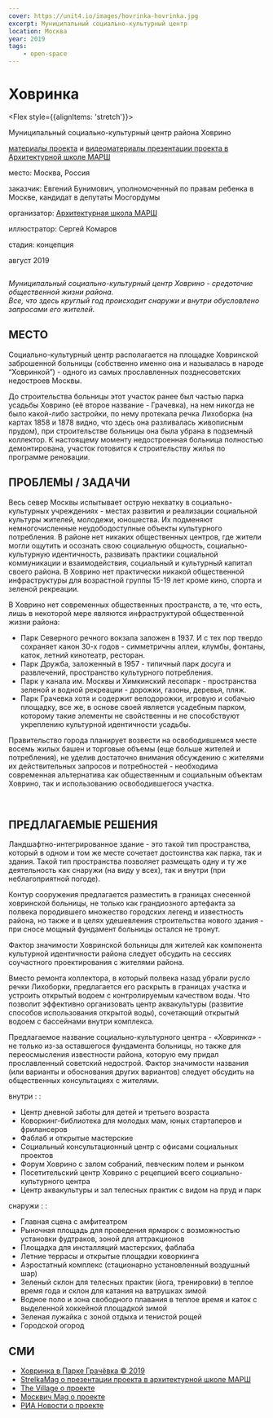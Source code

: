```yaml
---
cover: https://unit4.io/images/hovrinka-hovrinka.jpg
excerpt: Муниципальный социально-культурный центр
location: Москва
year: 2019
tags:
    - open-space
---
```


# Ховринка

<Flex style={{alignItems: 'stretch'}}>
<Flex col>

Муниципальный социально-культурный центр района Ховрино

<p style={{flex: '0 1 auto'}}>

[материалы проекта](https://issuu.com/unit4/docs/hovrinka) и
[видеоматериалы презентации проекта в Архитектурной школе МАРШ](https://www.yabloko.ru/regnews/Moscow/2019/08/22)
</p>
</Flex>

<div>
<p><BlackHighlight>место:</BlackHighlight> Москва, Россия</p>

<p><BlackHighlight>заказчик:</BlackHighlight> Евгений Бунимович, уполномоченный по правам ребенка в Москве, кандидат в депутаты Мосгордумы</p>

[]()<p><BlackHighlight>организатор:</BlackHighlight> [Архитектурная школа МАРШ](https://march.ru/)</p>

<p><BlackHighlight>иллюстратор:</BlackHighlight> Сергей Комаров</p>

<p><BlackHighlight>стадия:</BlackHighlight> концепция</p>

август 2019
</div>
</Flex>


<Image src="/images/hovrinka-01.jpg" alt="" />

_Муниципальный социально-культурный центр Ховрино - средоточие общественной жизни района.<br/>
Все, что здесь круглый год происходит снаружи и внутри обусловлено запросами его жителей._

## МЕСТО
Социально-культурный центр располагается на площадке Ховринской заброшенной больницы (собственно именно она и называлась в народе “Ховринкой”) - одного из самых прославленных позднесоветских недостроев Москвы.

До строительства больницы этот участок ранее был частью парка усадьбы Ховрино (её второе название - Грачевка), на нем никогда не было какой-либо застройки, по нему протекала речка Лихоборка (на картах 1858 и 1878 видно, что здесь она разливалась живописным прудом), при строительстве больницы она была убрана в подземный коллектор. К настоящему моменту недостроенная больница полностью демонтирована, участок готовится к строительству жилья по программе реновации.

## ПРОБЛЕМЫ / ЗАДАЧИ

Весь север Москвы испытывает острую нехватку в социально-культурных учреждениях - местах развития и реализации социальной культуры жителей, молодежи, юношества. Их подменяют немногочисленные неудободоступные объекты культурного потребления. В районе нет никаких общественных центров, где жители могли ощутить и осознать свою социальную общность, социально-культурную идентичность, развивать практики социальной коммуникации и взаимодействия, социальный и культурный капитал своего района.
В Ховрино нет практически никакой общественной инфраструктуры для возрастной группы 15-19 лет кроме кино, спорта и зеленой рекреации.

В Ховрино нет современных общественных пространств, а те, что есть, лишь в некоторой мере являются инфраструктурой общественной жизни района:
- Парк Северного речного вокзала заложен в 1937. И с тех пор твердо сохраняет канон 30-х годов - симметричны аллеи, клумбы, фонтаны, каток, летний кинотеатр, ресторан.
- Парк Дружба, заложенный в 1957 - типичный парк досуга и развлечений, пространство культурного потребления.
- Парк у канала им. Москвы и Химкинский лесопарк - пространства зеленой и водной рекреации - дорожки, газоны, деревья, пляж.
- Парк Грачевка хотя и содержит велодорожки, игровую и собачью площадку, все же, в основе своей является усадебным парком, которому такие элементы не свойственны и не способствуют укреплению культурной идентичности усадьбы.

Правительство города планирует возвести на освободившемся месте восемь жилых башен и торговые объемы (еще больше жителей и потребления), не уделив достаточно внимания обсуждению с жителями их действительных запросов и потребностей - необходима современная альтернатива как общественным и социальным объектам Ховрино, так и использованию освободившегося участка.

<Carousel effect='crossfade'>
	<Image src="/images/hovrinka-02.jpg" alt="" />
	<Image src="/images/hovrinka-03.jpg" alt="" />
</Carousel>

## ПРЕДЛАГАЕМЫЕ РЕШЕНИЯ

Ландшафтно-интегрированное здание - это такой тип пространства, который в одном и том же месте сочетает достоинства как парка, так и здания. Такой тип пространства позволяет размещать одну и ту же деятельность как снаружи (на виду у всех), так и внутри (при неблагоприятной погоде).

Контур сооружения предлагается разместить в границах снесенной ховринской больницы, не только как грандиозного артефакта за полвека породившего множество городских легенд и известность района, но также и в целях удешевления строительства нового здания - при сносе мощный фундамент больницы остался не тронут.

Фактор значимости Ховринской больницы для жителей как компонента культурной идентичности района следует обсудить на сессиях соучастного проектирования с жителями района.

Вместо ремонта коллектора, в который полвека назад убрали русло речки Лихоборки, предлагается его раскрыть в границах участка и устроить открытый водоем с контролируемым качеством воды. Что позволит эффективно организовать центр аквакультуры (развитие способов использования открытой воды), сочетающий открытый водоем с бассейнами внутри комплекса.

Предлагаемое название социально-культурного центра - _«Ховринка»_ - не только из-за оставшегося фундамента больницы, но также для переосмысления известности района, которую ему придал прославленный советский недострой. Фактор значимости названия (или варианты и обоснования других вариантов) следует обсудить на общественных консультациях с жителями.

внутри : :
- Центр дневной заботы для детей и третьего возраста
- Коворкинг-библиотека для молодых мам, юных стартаперов и фрилансеров
- Фаблаб и открытые мастерские
- Социальный консультационный центр с офисами социальных проектов
- Форум Ховрино с залом собраний, певческим полем и рынком
- Посетительский центр Ховрино с рецепцией всего социально-культурного центра
- Центр аквакультуры и зал телесных практик с видом на пруд и парк

снаружи : :
- Главная сцена с амфитеатром
- Рыночная площадь для проведения ярмарок с возможностью установки фудтраков, зоной для аттракционов
- Площадка для инсталляций мастерских, фаблаба
- Летние террасы и открытые площадки коворкинга
- Аэростатный комплекс (стационарно установленный воздушный шар)
- Зеленый склон для телесных практик (йога, тренировки) в теплое время года и склон для катания на ватрушках зимой
- Водное поло и зона свободного плавания в теплое время и каток с выделенной хоккейной площадкой зимой
- Зеленая лужайка с зоной отдыха и тенистой рощей
- Городской огород


## СМИ

- [Ховринка в Парке Грачёвка © 2019](https://khovrinka.ru/)
- [StrelkaMag о презентации проекта в архитектурной школе МАРШ](https://strelkamag.com/ru/news/vernut-reku-i-sdelat-kulturnyi-centr-kakim-arkhitektory-vidyat-park-na-meste-byvshei-khovrinskoi-bolnicy)
- [The Village о проекте](https://www.the-village.ru/village/city/news-city/360127-hovrinka)
- [Москвич Mag о проекте](https://moskvichmag.ru/na-meste-snesennoj-hovrinskoj-bolnitsy-moskovskie-arhitektory-hotyat-sdelat-park/)
- [РИА Новости о проекте](https://realty.ria.ru/20190822/1557780061.html)

